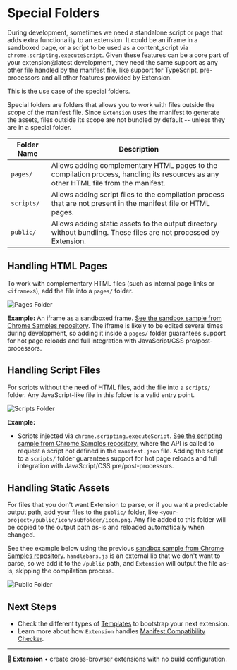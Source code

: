 # Special Folders

During development, sometimes we need a standalone script or page that adds extra functionality to an extension. It could be an iframe in a sandboxed page, or a script to be used as a content_script via `chrome.scripting.executeScript`. Given these features can be a core part of your extension@latest development, they need the same support as any other file handled by the manifest file, like support for TypeScript, pre-processors and all other features provided by Extension.

This is the use case of the special folders.

Special folders are folders that allows you to work with files outside the scope of the manifest file. Since `Extension` uses the manifest to generate the assets, files outside its scope are not bundled by default -- unless they are in a special folder.

| Folder Name | Description                                                                                                                         |
| ----------- | ----------------------------------------------------------------------------------------------------------------------------------- |
| `pages/`    | Allows adding complementary HTML pages to the compilation process, handling its resources as any other HTML file from the manifest. |
| `scripts/`  | Allows adding script files to the compilation process that are not present in the manifest file or HTML pages.                      |
| `public/`   | Allows adding static assets to the output directory without bundling. These files are not processed by Extension.                   |

## Handling HTML Pages

To work with complementary HTML files (such as internal page links or `<iframe>`s), add the file into a `pages/` folder.

![Pages Folder](../../../../../assets/guides/development/pages-folder2.png)

**Example:**
An iframe as a sandboxed frame. [See the sandbox sample from Chrome Samples repository](https://github.com/GoogleChrome/chrome-extensions-samples/tree/main/api-samples/sandbox/sandbox). The iframe is likely to be edited several times during development, so adding it inside a `pages/` folder guarantees support for hot page reloads and full integration with JavaScript/CSS pre/post-processors.

## Handling Script Files

For scripts without the need of HTML files, add the file into a `scripts/` folder. Any JavaScript-like file in this folder is a valid entry point.

![Scripts Folder](../../../../../assets/guides/development/scripts-folder.png)

**Example:**

- Scripts injected via <code>chrome.scripting.executeScript</code>. [See the scripting sample from Chrome Samples repository.](https://github.com/GoogleChrome/chrome-extensions-samples/tree/main/api-samples/scripting) where the API is called to request a script not defined in the `manifest.json` file. Adding the script to a `scripts/` folder guarantees support for hot page reloads and full integration with JavaScript/CSS pre/post-processors.

## Handling Static Assets

For files that you don't want Extension to parse, or if you want a predictable output path, add your files to the `public/` folder, like `<your-project>/public/icon/subfolder/icon.png`. Any file added to this folder will be copied to the output path as-is and reloaded automatically when changed.

See thee example below using the previous [sandbox sample from Chrome Samples repository](https://github.com/GoogleChrome/chrome-extensions-samples/tree/main/api-samples/sandbox/sandbox). `handlebars.js` is an external lib that we don't want to parse, so we add it to the `/public` path, and `Extension` will output the file as-is, skipping the compilation process.

![Public Folder](../../../../../assets/guides/development/public-folder.png)

## Next Steps

- Check the different types of [Templates](../../getting-started/templates) to bootstrap your next extension.
- Learn more about how `Extension` handles [Manifest Compatibility Checker](./manifest-json/manifest-compatibility).

---

**🧩 Extension** • create cross-browser extensions with no build configuration.
